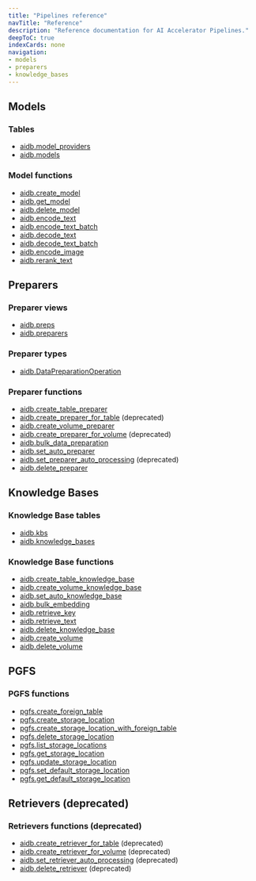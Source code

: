 ```yaml
---
title: "Pipelines reference"
navTitle: "Reference"
description: "Reference documentation for AI Accelerator Pipelines."
deepToC: true
indexCards: none
navigation:
- models
- preparers
- knowledge_bases
---
```


## Models

### Tables

* [aidb.model_providers](models#aidbmodel_providers)
* [aidb.models](models#aidbmodels)

### Model functions
* [aidb.create_model](models#aidbcreate_model)
* [aidb.get_model](models#aidbget_model)
* [aidb.delete_model](models#aidbdelete_model)
* [aidb.encode_text](models#aidbencode_text)
* [aidb.encode_text_batch](models#aidbencode_text_batch)
* [aidb.decode_text](models#aidbdecode_text)
* [aidb.decode_text_batch](models#aidbdecode_text_batch)
* [aidb.encode_image](models#aidbencode_image)
* [aidb.rerank_text](models#aidbrerank_text)

## Preparers

### Preparer views

* [aidb.preps](preparers#aidbpreparers)
* [aidb.preparers](preparers#aidbpreparers)

### Preparer types

* [aidb.DataPreparationOperation](preparers#aidbdatapreparationoperation)

### Preparer functions

* [aidb.create_table_preparer](preparers#aidbcreate_table_preparer)
* [aidb.create_preparer_for_table](preparers#aidbcreate_preparer_for_table-deprecated) (deprecated)
* [aidb.create_volume_preparer](preparers#aidbcreate_volume_preparer)
* [aidb.create_preparer_for_volume](preparers#aidbcreate_preparer_for_volume-deprecated) (deprecated)
* [aidb.bulk_data_preparation](preparers#aidbbulk_data_preparation)
* [aidb.set_auto_preparer](preparers#aidbset_auto_preparer)
* [aidb.set_preparer_auto_processing](preparers#aidbset_preparer_auto_processing-deprecated) (deprecated)
* [aidb.delete_preparer](preparers#aidbdelete_preparer)

## Knowledge Bases

### Knowledge Base tables

* [aidb.kbs](knowledge_bases#aidbknowledge_bases)
* [aidb.knowledge_bases](knowledge_bases#aidbknowledge_bases)

### Knowledge Base functions

* [aidb.create_table_knowledge_base](knowledge_bases#aidbcreate_table_knowledge_base)
* [aidb.create_volume_knowledge_base](knowledge_bases#aidbcreate_volume_knowledge_base)
* [aidb.set_auto_knowledge_base](knowledge_bases#aidbset_auto_knowledge_base)
* [aidb.bulk_embedding](knowledge_bases#aidbbulk_embedding)
* [aidb.retrieve_key](knowledge_bases#aidbretrieve_key)
* [aidb.retrieve_text](knowledge_bases#aidbretrieve_text)
* [aidb.delete_knowledge_base](knowledge_bases#aidbdelete_knowledge_base)
* [aidb.create_volume](knowledge_bases#aidbcreate_volume)
* [aidb.delete_volume](knowledge_bases#aidbdelete_volume)

## PGFS

### PGFS functions

* [pgfs.create_foreign_table](pgfs#pgfscreate_foreign_table)
* [pgfs.create_storage_location](pgfs#pgfscreate_storage_location)
* [pgfs.create_storage_location_with_foreign_table](pgfs#pgfscreate_storage_location_with_foreign_table)
* [pgfs.delete_storage_location](pgfs#pgfsdelete_storage_location)
* [pgfs.list_storage_locations](pgfs#pgfslist_storage_locations)
* [pgfs.get_storage_location](pgfs#pgfsget_storage_location)
* [pgfs.update_storage_location](pgfs#pgfsupdate_storage_location)
* [pgfs.set_default_storage_location](pgfs#pgfsset_default_storage_location)
* [pgfs.get_default_storage_location](pgfs#pgfsget_default_storage_location)

## Retrievers (deprecated)

### Retrievers functions (deprecated)

* [aidb.create_retriever_for_table](retrievers#aidbcreate_retriever_for_table-deprecated) (deprecated)
* [aidb.create_retriever_for_volume](retrievers#aidbcreate_retriever_for_volume-deprecated) (deprecated)
* [aidb.set_retriever_auto_processing](retrievers#aidbset_retriever_auto_processing-deprecated) (deprecated)
* [aidb.delete_retriever](retrievers#aidbdelete_retriever-deprecated) (deprecated)
